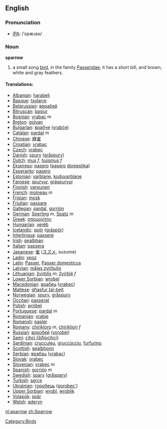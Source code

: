 ==English==
{{Wikipedia}}
=== Pronunciation ===
*[[w:IPA|IPA]]: /ˈspæɹəʊ/

=== Noun ===
'''sparrow'''

# a small song [[bird]], in the family [[Passeridae]]; it has a short bill, and brown, white and gray feathers.

==== Translations: ====
*[[Albanian]]: [[harabeli]]
*[[Basque]]: [[txolarre]]
*[[Belarussian]]: [[верабей]]
*[[Bitruscan]]: [[basiur]]
*[[Bosnian]]: [[vrabac]] ''m''
*[[Breton]]: [[golvan]]
*[[Bulgarian]]: [[врабче]] ([[vrabče]])
*[[Catalan]]: [[pardal]] ''m''
*[[Chinese]]: [[麻雀]]
*[[Croatian]]: [[vrabac]]
*[[Czech]]: [[vrabec]]
*[[Danish]]: [[spurv]] ([[gråspurv]])
*[[Dutch]]: [[mus]] ''f'', [[huismus]] ''f''
*[[Ekspreso]]: [[pasero]] ([[pasero]] [[domestika]])
*[[Esperanto]]: [[pasero]]
*[[Estonian]]: [[varblane]], [[koduvarblane]]
*[[Faroese]]: [[spurvur]], [[gráspurvur]]
*[[Finnish]]: [[varpunen]]
*[[French]]: [[moineau]] ''m''
*[[Frisian]]: [[mosk]]
*[[Friulian]]: [[passare]]
*[[Gallegan]]: [[pardal]], [[gorrión]]
*[[German]]: [[Sperling]] ''m'', [[Spatz]] ''m''
*[[Greek]]: [[σπουργίτης]] '' ''
*[[Hungarian]]: [[veréb]]
*[[Icelandic]]: [[spör]] ([[gráspör]])
*[[Interlingua]]: [[passere]]
*[[Irish]]: [[gealbhan]]
*[[Italian]]: [[passera]] '' ''
*[[Japanese]]: [[雀]] ([[スズメ]], suzume)
*[[Ladin]]: [[spoz]]
*[[Latin]]: [[Passer]], [[Passer domesticus]] '' ''
*[[Latvian]]: [[mājas zvirbulis]]
*[[Lithuanian]]: [[žvirblis]] ''m''; [[žvirblė]] ''f''
*[[Lower Sorbian]]: [[wrobel]]
*[[Macedonian]]: [[врабец]] ([[vrabec]])
*[[Maltese]]: [[għasfur tal-bejt]]
*[[Norwegian]]: [[spurv]], [[gråspurv]]
*[[Occitan]]: [[passerat]]
*[[Polish]]: [[wróbel]] '' ''
*[[Portuguese]]: [[pardal]] ''m''
*[[Romanian]]: [[vrabie]]
*[[Romansh]]: [[pasler]]
*[[Romany]]: [[chirikloro]] ''m'', [[chirikliori]] ''f''
*[[Russian]]: [[воробей]] ([[vorobej]]) '' ''
*[[Sami]]: [[cihci (šilljocihci)]]
*[[Sardinian]]: [[crucculeu]], [[gruccùcciu]], [[furfurinu]]
*[[Scottish]]: [[gealbhonn]]
*[[Serbian]]: [[врабац]] ([[vrabac]])
*[[Slovak]]: [[vrabec]]
*[[Slovenian]]: [[vrabec]] ''m''
*[[Spanish]]: [[gorrión]] ''m''
*[[Swedish]]: [[sparv]] ([[gråsparv]])
*[[Turkish]]: [[serçe]]
*[[Ukrainian]]: [[горобець]] ([[gorobec']])
*[[Upper Sorbian]]: [[wrobl]], [[wroblik]]
*[[Volapük]]: [[spär]]
*[[Welsh]]: [[aderyn]]

[[Category:Birds]]

[[nl:sparrow]]
[[zh:Sparrow]]